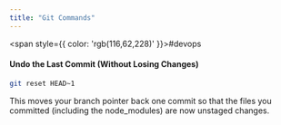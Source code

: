 ```yaml
---
title: "Git Commands"
---
```



<span style={{ color: 'rgb(116,62,228)' }}>#devops</span> 

#### Undo the Last Commit (Without Losing Changes)

```bash
git reset HEAD~1
```

This moves your branch pointer back one commit so that the files you committed (including the node_modules) are now unstaged changes.

